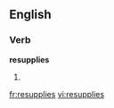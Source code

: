 ==English==

===Verb===
'''resupplies'''

# {{third-person singular of|resupply}}

[[fr:resupplies]]
[[vi:resupplies]]